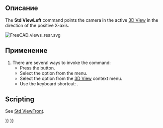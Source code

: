<languages/>

{{Docnav/ru
|[[Std_ViewBottom/ru|Команда "Снизу"]]
|[[Std_ViewRotateLeft/ru|Команда "Повернуть влево"]]
|[[Std_View_Menu/ru|Меню "Вид"]]
|IconL=Std_ViewBottom.svg
|IconR=Std_ViewRotateLeft.svg
|IconC=Freecad.svg
}}

{{GuiCommand/ru
|Name=Std ViewLeft
|Name/ru=Std ViewLeft
|MenuLocation=Виды → Стандартные виды → Слева
|Workbenches=All
|Shortcut={{KEY|6}}
|SeeAlso=[[Std_ViewRear/ru|Std ViewRear]], [[Std_ViewBottom/ru|Std ViewBottom]]
}}

<span id="Description"></span>
==Описание==

The '''Std ViewLeft''' command points the camera in the active [[3D_View|3D View]] in the direction of the positive X-axis.

[[Image:FreeCAD_views_rear.svg]]
{{Caption|Arrow 6 points in the direction of the left view}}

<span id="Usage"></span>
==Применение==

# There are several ways to invoke the command:
#* Press the {{Button|[[Image:Std_ViewLeft.svg|16px]] [[Std_ViewLeft|Left]]}} button.
#* Select the {{MenuCommand|View → Standard Views → [[Image:Std_ViewLeft.svg|16px]] Left}} option from the menu.
#* Select the {{MenuCommand|Standard Views → [[Image:Std_ViewLeft.svg|16px]] Left}} option from the [[3D_View|3D View]] context menu.
#* Use the keyboard shortcut: {{KEY|6}}.

==Scripting==

See [[Std_ViewFront#Scripting|Std ViewFront]].


{{Docnav/ru
|[[Std_ViewBottom/ru|Команда "Снизу"]]
|[[Std_ViewRotateLeft/ru|Команда "Повернуть влево"]]
|[[Std_View_Menu/ru|Меню "Вид"]]
|IconL=Std_ViewBottom.svg
|IconR=Std_ViewRotateLeft.svg
|IconC=Freecad.svg
}}

{{Std_Base_navi{{#translation:}}}}
{{Userdocnavi{{#translation:}}}}